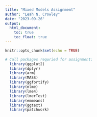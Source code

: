 ```yaml
---
title: "Mixed Models Assignment"
author: "Leah N. Crowley"
date: "2023-09-26"
output:
  html_document:
    toc: true
    toc_float: true
---
```


```r
knitr::opts_chunk$set(echo = TRUE)

# Call packages requried for assignment: 
  library(ggplot2)
  library(dplyr)
  library(arm)
  library(MASS)
  library(ggfortify)
  library(nlme)
  library(lme4)
  library(lmerTest)
  library(emmeans)
  library(ggtext)
  library(patchwork)

```

```r

```

